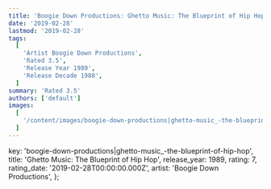 ```yaml
---
title: 'Boogie Down Productions: Ghetto Music: The Blueprint of Hip Hop (1989)'
date: '2019-02-28'
lastmod: '2019-02-28'
tags:
  [
    'Artist Boogie Down Productions',
    'Rated 3.5',
    'Release Year 1989',
    'Release Decade 1980',
  ]
summary: 'Rated 3.5'
authors: ['default']
images:
  [
    '/content/images/boogie-down-productions|ghetto-music_-the-blueprint-of-hip-hop.jpg',
  ]
---
```


  key: 'boogie-down-productions|ghetto-music_-the-blueprint-of-hip-hop',
  title: 'Ghetto Music: The Blueprint of Hip Hop',
  release_year: 1989,
  rating: 7,
  rating_date: '2019-02-28T00:00:00.000Z',
  artist: 'Boogie Down Productions',
};

<MusicRating data={data} />

